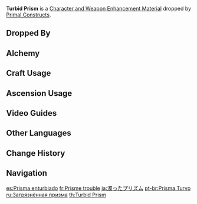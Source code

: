 {{Item Infobox
|id          = 112072
|image       = Item Turbid Prism.png
|type        = Character and Weapon Enhancement Materials
|group       = Primal Construct Prisms
|group2      = Elite Enemy Drops
|invCategory = Character Development Items
|quality     = 3
|description = An old component obtained from defeating a Primal Construct.<br />It is said that these machines are different from those ruin machines that come from deep within the desert, for they were not made as heralds of destruction or conquest.
|source1     = Dropped by [[Primal Constructs]]
}}
'''Turbid Prism''' is a [[Character and Weapon Enhancement Material]] dropped by [[Primal Constructs]].

==Dropped By==
{{Dropped By|level=40}}

==Alchemy==
{{Recipe
|type = Crafting
|Damaged Prism = 3
|Mora = 50
|sort = Damaged Prism;Mora
}}

==Craft Usage==
{{Craft Usage}}

==Ascension Usage==
{{Ascension Usage}}
<!--
==Video Guides==
{{EVT
|video1   = 
|caption1 = 
}}-->
==Video Guides==
{{EVT
|video1   = https://youtu.be/rc3esCaGpjg
|caption1 = Turbid Prism (Primal Construct): Quick & Easy Farming Location
}}

==Other Languages==
{{Other Languages
|en      = Turbid Prism
|zhs     = 混浊棱晶
|zhs_rm  = Húnzhuó Léngjīng
|zht     = 混濁稜晶
|zht_rm  = Húnzhuó Léngjīng
|zh_tl   = Turbid Prism
|ja      = 濁ったプリズム
|ja_rm   = Nigotta Purizumu
|ja_tl   = Turbid Prism
|ko      = 혼탁한 결정
|ko_rm   = Hontakhan Gyeoljeong
|ko_tl   = Turbid Crystal
|es      = Prisma enturbiado
|es_tl   = Turbid Prism
|fr      = Prisme trouble
|fr_tl   = Turbid Prism
|ru      = Загрязнённая призма
|ru_tl   = Dirtied Prism
|th      = Turbid Prism
|vi      = Lăng Kính Vẩn Đục
|vi_tl   = 
|de      = Trübes Prisma
|de_tl   = Turbid Prism
|id      = Turbid Prism
|pt      = Prisma Turvo
|pt_tl   = 
|tr      = Bulanık Prizma
|tr_tl   = 
|it      = Prisma torbido
|it_tl   = 
}}

==Change History==
{{Change History|3.1}}

==Navigation==
{{Development Item Navbox|Character and Weapon Enhancement Materials}}

[[es:Prisma enturbiado]]
[[fr:Prisme trouble]]
[[ja:濁ったプリズム]]
[[pt-br:Prisma Turvo]]
[[ru:Загрязнённая призма]]
[[th:Turbid Prism]]